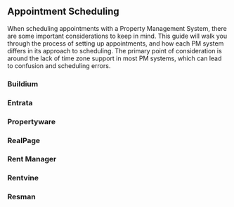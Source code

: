 ## Appointment Scheduling

When scheduling appointments with a Property Management System, there are some important considerations to keep in mind. This guide will walk you through the process of setting up appointments, and how each PM system differs in its approach to scheduling. The primary point of consideration is around the lack of time zone support in most PM systems, which can lead to confusion and scheduling errors.

### Buildium


### Entrata


### Propertyware


### RealPage


### Rent Manager


### Rentvine


### Resman